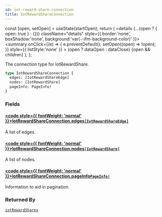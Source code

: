 ```yaml
---
id: iot-reward-share-connection
title: IotRewardShareConnection
---
```









  const [open, setOpen] = useState(startOpen);
  return (
    <details {...(open ? { open: true } : {})} className="details" style={{ border:'none', boxShadow:'none', background:'var(--ifm-background-color)' }}>
      <summary
        onClick={(e) => {
          e.preventDefault();
          setOpen((open) => !open);
        }}
        style={{ listStyle:'none' }}
      >
      {open ? dataOpen : dataClose}
      </summary>
      {open && children}
    </details>
  );
};








The connection type for IotRewardShare.


```graphql
type IotRewardShareConnection {
  edges: [IotRewardShareEdge]
  nodes: [IotRewardShare]
  pageInfo: PageInfo!
}
```




### Fields

#### [<code style={{ fontWeight: 'normal' }}>IotRewardShareConnection.<b>edges</b></code>](#)<Bullet />[`[IotRewardShareEdge]`](/schema/types/objects/iot-reward-share-edge.mdx) <Badge class="badge badge--secondary" text="list"/> <Badge class="badge badge--secondary" text="object"/> 
A list of edges.


#### [<code style={{ fontWeight: 'normal' }}>IotRewardShareConnection.<b>nodes</b></code>](#)<Bullet />[`[IotRewardShare]`](/schema/types/objects/iot-reward-share.mdx) <Badge class="badge badge--secondary" text="list"/> <Badge class="badge badge--secondary" text="object"/> 
A list of nodes.


#### [<code style={{ fontWeight: 'normal' }}>IotRewardShareConnection.<b>pageInfo</b></code>](#)<Bullet />[`PageInfo!`](/schema/types/objects/page-info.mdx) <Badge class="badge badge--secondary" text="non-null"/> <Badge class="badge badge--secondary" text="object"/> 
Information to aid in pagination.






### Returned By

[`iotRewardShares`](/schema/operations/queries/iot-reward-shares.mdx)  <Badge class="badge badge--secondary" text="query"/>

